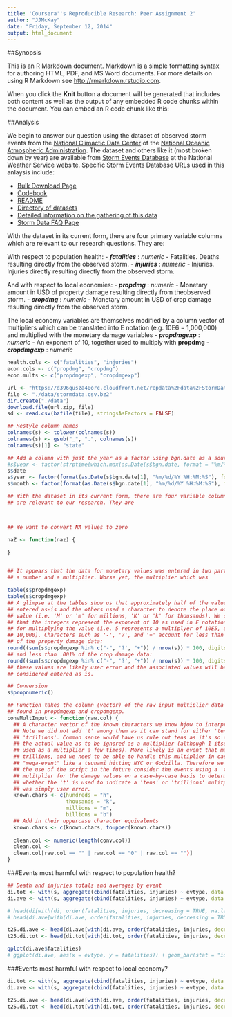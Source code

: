 ```yaml
---
title: 'Coursera''s Reproducible Research: Peer Assignment 2'
author: "JJMcKay"
date: "Friday, September 12, 2014"
output: html_document
---
```


##Synopsis

This is an R Markdown document. Markdown is a simple formatting syntax for authoring HTML, PDF, and MS Word documents. For more details on using R Markdown see <http://rmarkdown.rstudio.com>.

When you click the **Knit** button a document will be generated that includes both content as well as the output of any embedded R code chunks within the document. You can embed an R code chunk like this:


##Analysis

We begin to answer our question using the dataset of observed storm events
from the [National Climactic Data Center](http://www.ncdc.noaa.gov/) of the
[National Oceanic Atmospheric Administration](http://www.noaa.gov/). The
dataset and others like it (most broken down by year) are available from
[Storm Events Database](http://www.ncdc.noaa.gov/stormevents/)
at the National Weather Service website. Specific Storm Events Database URLs
used in this anlaysis include:

- [Bulk Download Page](http://www.ncdc.noaa.gov/stormevents/ftp.jsp)
 - [Codebook](http://www1.ncdc.noaa.gov/pub/data/swdi/stormevents/csvfiles/Storm-Data-Export-Format.docx)
 - [README](http://www1.ncdc.noaa.gov/pub/data/swdi/stormevents/csvfiles/README)
 - [Directory of datasets](http://www1.ncdc.noaa.gov/pub/data/swdi/stormevents/csvfiles/)
- [Detailed information on the gathering of this data](http://www.ncdc.noaa.gov/stormevents/pd01016005curr.pdf)
- [Storm Data FAQ Page](http://www.ncdc.noaa.gov/stormevents/faq.jsp)


With the dataset in its current form, there are four primary variable columns
which are relevant to our research questions. They are:

With respect to population health:
- ***fatalities*** : *numeric* - Fatalities. Deaths resulting directly from the
observed storm.
- ***injuries*** : *numeric* - Injuries. Injuries directly resulting directly from
the observed storm.

And with respect to local economies:
- ***propdmg*** : *numeric* - Monetary amount in USD of property damage resulting directly
from theobserved storm.
- ***cropdmg*** : *numeric* - Monetary amount in USD of crop damage resulting directly
from the observed storm.

The local economy variables are themselves modified by a column vector of
multipliers which can be translated into E notation (e.g. 10E6 = 1,000,000)
and multiplied with the monetary damage variables
- ***propdmgexp*** : *numeric* - An exponent of 10, together used to multiply with
**propdmg**
- ***cropdmgexp*** : *numeric*



```r
health.cols <- c("fatalities", "injuries")
econ.cols <- c("propdmg", "cropdmg")
econ.mults <- c("propdmgexp", "cropdmgexp")
```

```r
url <- "https://d396qusza40orc.cloudfront.net/repdata%2Fdata%2FStormData.csv.bz2"
file <- "./data/stormdata.csv.bz2"
dir.create("./data")
download.file(url.zip, file)
sd <- read.csv(bzfile(file), stringsAsFactors = FALSE)

## Restyle column names
colnames(s) <- tolower(colnames(s))
colnames(s) <- gsub("_", ".", colnames(s))
colnames(s)[1] <- "state"

## Add a column with just the year as a factor using bgn.date as a source
#s$year <- factor(strptime(which.max(as.Date(s$bgn.date, format = "%m/%d/%Y %H:%M:%S")), "%Y"))
s$date
s$year <- factor(format(as.Date(s$bgn.date[1], "%m/%d/%Y %H:%M:%S"), format = "%Y"))
s$month <- factor(format(as.Date(s$bgn.date[1], "%m/%d/%Y %H:%M:%S"), format = "%b"))

## With the dataset in its current form, there are four variable columns which
## are relevant to our research. They are



## We want to convert NA values to zero

naZ <- function(naz) {
  
}


## It appears that the data for monetary values was entered in two parts:
## a number and a multiplier. Worse yet, the multiplier which was

table(s$propdmgexp)
table(s$cropdmgexp)
## A glimpse at the tables show us that approximately half of the values were
## entered as-is and the others used a character to denote the place of the
## value (i.e. 'M' or 'm' for millions, 'K' or 'k' for thousands). We can induce
## that the integers represent the exponent of 10 as used in E notation (i.e. )
## for multiplying the value (i.e. 5 represents a multiplyer of 10E5, or
## 10,000). Characters such as '-', '?', and '+' account for less than .002%
## of the property damage data:
round((sum(s$propdmgexp %in% c("-", '?', "+")) / nrow(s)) * 100, digits = 3)
## and less than .001% of the crop damage data:
round((sum(s$cropdmgexp %in% c("-", '?', "+")) / nrow(s)) * 100, digits = 3)
## these values are likely user error and the associated values will be
## considered entered as is.

## Conversion
s$propnumeric()

## Function takes the column (vector) of the raw input multiplier data
## found in propdmgexp and cropdmgexp.
convMultInput <- function(raw.col) {
  ## A character vector of the known characters we know hjow to interpret
  ## Note we did not add 't' among them as it can stand for either 'tens' or
  ## 'trillions'. Common sense would have us rule out tens as it's so close to
  ## the actual value as to be ignored as a multiplier (although 1 itself is
  ## used as a multiplier a few times). More likely is an event that may cost
  ## trillions, and we need to be able to handle this multiplier in case of a
  ## "mega-event" like a tsunami hitting NYC or Godzilla. Therefore we recommend
  ## the use of the script in the future consider the events using a 't'
  ## mulitplier for the damage values on a case-by-case basis to determine
  ## whether the 't' is used to indicate a 'tens' or 'trillions' mulitplier, or
  ## was simply user error.
  known.chars <- c(hundreds = "h",
                   thousands = "k",
                   millions = "m",
                   billions = "b")
  ## Add in their uppercase character equivalents
  known.chars <- c(known.chars, toupper(known.chars))
  
  clean.col <- numeric(length(conv.col))
  clean.col <- 
  clean.col[raw.col == "" | raw.col == "0" | raw.col == "")]
}

```

###Events most harmful with respect to population health?

```r
## Death and injuries totals and averages by event
di.tot <- with(s, aggregate(cbind(fatalities, injuries) ~ evtype, data = s, sum))
di.ave <- with(s, aggregate(cbind(fatalities, injuries) ~ evtype, data = s, mean, na.rm = TRUE))

# head(di[with(di, order(fatalities, injuries, decreasing = TRUE, na.last = NA)), ], 25)
# head(di.ave[with(di.ave, order(fatalities, injuries, decreasing = TRUE, na.last = NA)), ], 25)

t25.di.ave <- head(di.ave[with(di.ave, order(fatalities, injuries, decreasing = TRUE, na.last = NA)), ], 25)
t25.di.tot <- head(di.tot[with(di.tot, order(fatalities, injuries, decreasing = TRUE, na.last = NA)), ], 25)

qplot(di.ave$fatalities)
# ggplot(di.ave, aes(x = evtype, y = fatalities)) + geom_bar(stat = "identity")

```

###Events most harmful with respect to local economy?


```r
di.tot <- with(s, aggregate(cbind(fatalities, injuries) ~ evtype, data = s, sum))
di.ave <- with(s, aggregate(cbind(fatalities, injuries) ~ evtype, data = s, mean, na.rm = TRUE))

t25.di.ave <- head(di.ave[with(di.ave, order(fatalities, injuries, decreasing = TRUE, na.last = NA)), ], 25)
t25.di.tot <- head(di.tot[with(di.tot, order(fatalities, injuries, decreasing = TRUE, na.last = NA)), ], 25)


```



